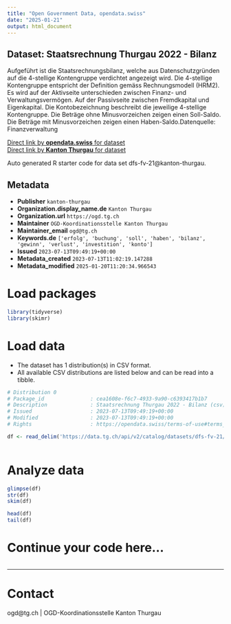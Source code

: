 ```yaml
---
title: "Open Government Data, opendata.swiss"
date: "2025-01-21"
output: html_document
---
```


## Dataset: Staatsrechnung Thurgau 2022 - Bilanz

Aufgeführt ist die Staatsrechnungsbilanz, welche aus Datenschutzgründen auf die 4-stellige Kontengruppe verdichtet angezeigt wird. Die 4-stellige Kontengruppe entspricht der Definition gemäss Rechnungsmodell (HRM2). Es wird auf der Aktivseite unterschieden zwischen Finanz- und Verwaltungsvermögen. Auf der Passivseite zwischen Fremdkapital und Eigenkapital. Die Kontobezeichnung beschreibt die jeweilige 4-stellige Kontengruppe. Die Beträge ohne Minusvorzeichen zeigen einen Soll-Saldo. Die Beträge mit Minusvorzeichen zeigen einen Haben-Saldo.Datenquelle: Finanzverwaltung

[Direct link by **opendata.swiss** for dataset](https://opendata.swiss/de/dataset/staatsrechnung-thurgau-2022-bilanz)<br>
[Direct link by **Kanton Thurgau** for dataset](https://data.tg.ch/explore/dataset/dfs-fv-21/)

Auto generated R starter code for data set dfs-fv-21@kanton-thurgau.

## Metadata

- **Publisher** `kanton-thurgau`
- **Organization.display_name.de** `Kanton Thurgau`
- **Organization.url** `https://ogd.tg.ch`
- **Maintainer** `OGD-Koordinationsstelle Kanton Thurgau`
- **Maintainer_email** `ogd@tg.ch`
- **Keywords.de** `['erfolg', 'buchung', 'soll', 'haben', 'bilanz', 'gewinn', 'verlust', 'investition', 'konto']`
- **Issued** `2023-07-13T09:49:19+00:00`
- **Metadata_created** `2023-07-13T11:02:19.147288`
- **Metadata_modified** `2025-01-20T11:20:34.966543`


# Load packages

```r

library(tidyverse)
library(skimr)

```

# Load data

-   The dataset has 1 distribution(s) in CSV format.
-   All available CSV distributions are listed below and can be read into a tibble.

```r

# Distribution 0
# Package_id               : cea1608e-f6c7-4933-9a90-c6393417b1b7
# Description              : Staatsrechnung Thurgau 2022 - Bilanz (csv)
# Issued                   : 2023-07-13T09:49:19+00:00
# Modified                 : 2023-07-13T09:49:19+00:00
# Rights                   : https://opendata.swiss/terms-of-use#terms_by

df <- read_delim('https://data.tg.ch/api/v2/catalog/datasets/dfs-fv-21/exports/csv?use_labels=true')



```

# Analyze data

```r

glimpse(df)
str(df)
skim(df)

head(df)
tail(df)

```

# Continue your code here...

```r

```

------------------------------------------------------------------------

# Contact

ogd@tg.ch | OGD-Koordinationsstelle Kanton Thurgau
